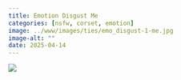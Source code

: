 ```yaml
---
title: Emotion Disgust Me
categories: [nsfw, corset, emotion]
image: ../www/images/ties/emo_disgust-1-me.jpg
image-alt: ""
date: 2025-04-14
---
```



![](../www/images/ties/emo_disgust-1-me.jpg)

